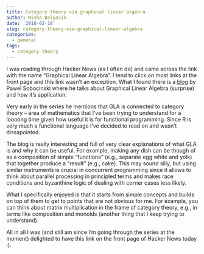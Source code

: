 ```yaml
---
title: Category theory via graphical linear algebra
author: Misha Balyasin
date: '2018-02-18'
slug: category-theory-via-graphical-linear-algebra
categories:
  - general
tags:
  - category theory
---
```


I was reading through Hacker News (as I often do) and came across the link with the name "Graphical Linear Algebra". I tend to click on most links at the front page and this link wasn't an exception. What I found there is a [blog](https://graphicallinearalgebra.net/) by Pawel Sobocinski where he talks about Graphical Linear Algebra (surprise) and how it's application.

Very early in the series he mentions that GLA is connected to category theory -- area of mathematics that I've been trying to understand for a loooong time given how useful it is for functional programming. Since R is very much a functional language I've decided to read on and wasn't dissapointed. 

The blog is really interesting and full of very clear explanations of what GLA is and why it can be useful. For example, making any dish can be though of as a composition of simple "functions" (e.g., separate egg white and yolk) that together produce a "result" (e.g., cake). This may sound silly, but using similar instruments is crucial in concurrent programming since it allows to think about parallel processing in principled terms and makes race conditions and byzanthine logic of dealing with corner cases less likely.

What I specifically enjoyed is that it starts from simple concepts and builds on top of them to get to points that are not obvious for me. For example, you can think about matrix multiplication in the frame of category theory, e.g., in terms like composition and monoids (another thing that I keep trying to understand).

All in all I was (and still am since I'm going through the series at the moment) delighted to have this link on the front page of Hacker News today :). 
